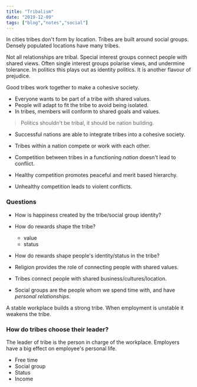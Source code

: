 ```yaml
---
title: "Tribalism"
date: "2019-12-09"
tags: ["blog","notes","social"]
---
```


In cities tribes don't form by location. Tribes are built around social groups. Densely populated locations have many tribes.

Not all relationships are tribal. Special interest groups connect people with shared views. Often single interest groups polarise views, and undermine tolerance. In politics this plays out as identity politics. It is another flavour of prejudice.

Good tribes work together to make a cohesive society.

- Everyone wants to be part of a tribe with shared values. 
- People will adapt to fit the tribe to avoid being isolated. 
- In tribes, members will conform to shared goals and values.

> Politics shouldn't be tribal, it should be nation building.

- Successful nations are able to integrate tribes into a cohesive society.
- Tribes within a nation compete or work with each other.
- Competition between tribes in a functioning *nation* doesn't lead to conflict.

- Healthy competition promotes peaceful and merit based hierarchy.
- Unhealthy competition leads to violent conflicts.

### Questions

- How is happiness created by the tribe/social group identity?
- How do rewards shape the tribe?
  - value
  - status
- How do rewards shape people's identity/status in the tribe?

- Religion provides the role of connecting people with shared values.  
- Tribes connect people with shared business/cultures/location.
- Social groups are the people whom we spend time with, and have *personal relationships*.

A stable workplace builds a strong tribe. When employment is unstable it weakens the tribe.

### How do tribes choose their leader?

The leader of tribe is the person in charge of the workplace. Employers have a big effect on employee's personal life.

- Free time
- Social group
- Status
- Income

